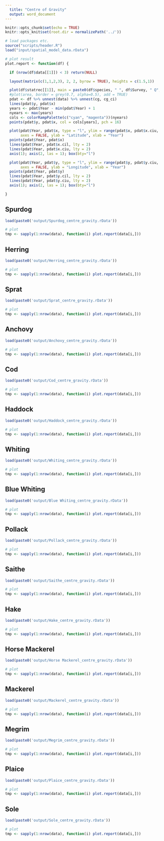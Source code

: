 ```yaml
---
  title: "Centre of Gravity"
  output: word_document
---
```


```r
knitr::opts_chunk$set(echo = TRUE)
knitr::opts_knit$set(root.dir = normalizePath('../'))
```

```r
# load packages etc.
source("scripts/header.R")
load("input/spatial_model_data.rData")
```

```r
# plot result
plot.report <- function(df) {

  if (nrow(df$data[[1]]) < 3) return(NULL)

  layout(matrix(c(1,1,2,3), 2, 2, byrow = TRUE), heights = c(1.5,1))

  plot(df$statrec[[1]], main = paste0(df$species, " ", df$Survey, " Q", df$Quarter), border = grey(0.5, alpha=0.5))
  #plot(area, border = grey(0.7, alpha=0.5), add = TRUE)
  pdat <- df %>% unnest(data) %>% unnest(cg, cg_ci)
  lines(pdat$y, pdat$x)
  years <- pdat$Year - min(pdat$Year) + 1
  nyears <- max(years)
  cols <- colorRampPalette(c("cyan", "magenta"))(nyears)
  points(pdat$y, pdat$x, col = cols[years], pch = 16)

  plot(pdat$Year, pdat$x, type = "l", ylim = range(pdat$x, pdat$x.ciu, pdat$x.cil),
       axes = FALSE, ylab = "Latitude", xlab = "Year")
  points(pdat$Year, pdat$x)
  lines(pdat$Year, pdat$x.cil, lty = 2)
  lines(pdat$Year, pdat$x.ciu, lty = 2)
  axis(1); axis(2, las = 1); box(bty="l")

  plot(pdat$Year, pdat$y, type = "l", ylim = range(pdat$y, pdat$y.ciu, pdat$y.cil),
       axes = FALSE, ylab = "Longitude", xlab = "Year")
  points(pdat$Year, pdat$y)
  lines(pdat$Year, pdat$y.cil, lty = 2)
  lines(pdat$Year, pdat$y.ciu, lty = 2)
  axis(1); axis(2, las = 1); box(bty="l")

}
```




## Spurdog

```r
load(paste0('output/Spurdog_centre_gravity.rData'))

# plot
tmp <- sapply(1:nrow(data), function(i) plot.report(data[i,]))
```


## Herring

```r
load(paste0('output/Herring_centre_gravity.rData'))

# plot
tmp <- sapply(1:nrow(data), function(i) plot.report(data[i,]))
```


## Sprat

```r
load(paste0('output/Sprat_centre_gravity.rData'))

# plot
tmp <- sapply(1:nrow(data), function(i) plot.report(data[i,]))
```


## Anchovy

```r
load(paste0('output/Anchovy_centre_gravity.rData'))

# plot
tmp <- sapply(1:nrow(data), function(i) plot.report(data[i,]))
```


## Cod

```r
load(paste0('output/Cod_centre_gravity.rData'))

# plot
tmp <- sapply(1:nrow(data), function(i) plot.report(data[i,]))
```


## Haddock

```r
load(paste0('output/Haddock_centre_gravity.rData'))

# plot
tmp <- sapply(1:nrow(data), function(i) plot.report(data[i,]))
```


## Whiting

```r
load(paste0('output/Whiting_centre_gravity.rData'))

# plot
tmp <- sapply(1:nrow(data), function(i) plot.report(data[i,]))
```


## Blue Whiting

```r
load(paste0('output/Blue Whiting_centre_gravity.rData'))

# plot
tmp <- sapply(1:nrow(data), function(i) plot.report(data[i,]))
```


## Pollack

```r
load(paste0('output/Pollack_centre_gravity.rData'))

# plot
tmp <- sapply(1:nrow(data), function(i) plot.report(data[i,]))
```


## Saithe

```r
load(paste0('output/Saithe_centre_gravity.rData'))

# plot
tmp <- sapply(1:nrow(data), function(i) plot.report(data[i,]))
```


## Hake

```r
load(paste0('output/Hake_centre_gravity.rData'))

# plot
tmp <- sapply(1:nrow(data), function(i) plot.report(data[i,]))
```


## Horse Mackerel

```r
load(paste0('output/Horse Mackerel_centre_gravity.rData'))

# plot
tmp <- sapply(1:nrow(data), function(i) plot.report(data[i,]))
```


## Mackerel

```r
load(paste0('output/Mackerel_centre_gravity.rData'))

# plot
tmp <- sapply(1:nrow(data), function(i) plot.report(data[i,]))
```


## Megrim

```r
load(paste0('output/Megrim_centre_gravity.rData'))

# plot
tmp <- sapply(1:nrow(data), function(i) plot.report(data[i,]))
```


## Plaice

```r
load(paste0('output/Plaice_centre_gravity.rData'))

# plot
tmp <- sapply(1:nrow(data), function(i) plot.report(data[i,]))
```


## Sole

```r
load(paste0('output/Sole_centre_gravity.rData'))

# plot
tmp <- sapply(1:nrow(data), function(i) plot.report(data[i,]))
```


